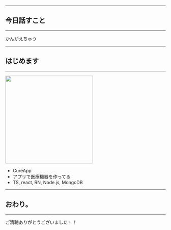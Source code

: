 

<Head>
  <HeadContents
    title={packageJson.slideTitle}
    urlPath={packageJson.slideKey}
    image={ogImage}
  />
</Head>

<Top
  title={packageJson.slideTitle}
  eventName="Gotanda.js #11"
  hashtag="gotandajs"
/>

---

## 今日話すこと

---

かんがえちゅう

---

## はじめます

---

<img
  src="https://i.gyazo.com/87d23d84bc93c83bb165c9d2f239f703.png"
  width="275"
/>

- <ExLink href="https://cureapp.co.jp">CureApp</ExLink>
- アプリで医療機器を作ってる
- TS, react, RN, Node.js, MongoDB

---

## おわり。

---

ご清聴ありがとうございました！！
